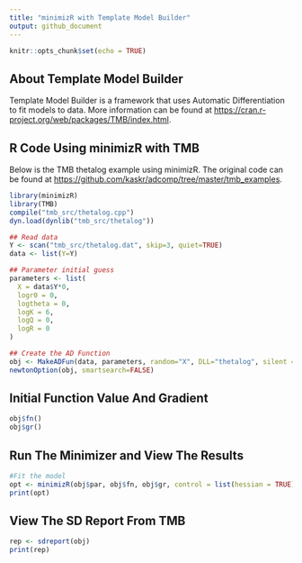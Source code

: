 ```yaml
---
title: "minimizR with Template Model Builder"
output: github_document
---
```


```r
knitr::opts_chunk$set(echo = TRUE)
```

## About Template Model Builder

Template Model Builder is a framework that uses Automatic Differentiation to fit models to data. More information can be found at <https://cran.r-project.org/web/packages/TMB/index.html>. 

## R Code Using minimizR with TMB

Below is the TMB thetalog example using minimizR. The original code can be found at <https://github.com/kaskr/adcomp/tree/master/tmb_examples>.

```r
library(minimizR)
library(TMB)
compile("tmb_src/thetalog.cpp")
dyn.load(dynlib("tmb_src/thetalog"))

## Read data
Y <- scan("tmb_src/thetalog.dat", skip=3, quiet=TRUE)
data <- list(Y=Y)

## Parameter initial guess
parameters <- list(
  X = data$Y*0,
  logr0 = 0,
  logtheta = 0,
  logK = 6,
  logQ = 0,
  logR = 0
)

## Create the AD Function
obj <- MakeADFun(data, parameters, random="X", DLL="thetalog", silent = TRUE)
newtonOption(obj, smartsearch=FALSE)
```

## Initial Function Value And Gradient

```r
obj$fn()
obj$gr()
```

## Run The Minimizer and View The Results

```r
#Fit the model
opt <- minimizR(obj$par, obj$fn, obj$gr, control = list(hessian = TRUE))
print(opt)
```

## View The SD Report From TMB

```r
rep <- sdreport(obj)
print(rep)

```
